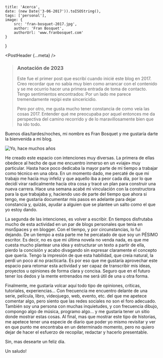 
	title: 'Acerca',
	date: (new Date('3-06-2017')).toISOString(),
	tags: ['personal'],
	image: {
		src: 'fran-bosquet-2017.jpg',
		author: 'Fran Bosquet',
		authorUrl: 'www.franbosquet.com'
	}
}

<PostHeader {...meta} />

> ### Anotación de 2023
> 
> Este fue el primer post que escribí cuando inicié este blog en 2017. Creo recordar que no sabía muy bien como arrancar con el contenido y se me ocurrio hacer una primera entrada de toma de contacto. Tengo sentimientos encontrados: Por un lado me parece tremendamente repipi este sincericidio.
> 
> Pero por otro, me gusta mucho tener constancia de como veía las cosas 2017. Entender qué me preocupaba por aquel entonces me da perspectiva del camino recorrido y de lo maravillosamente bien que ha ido todo.

Buenos días/tardes/noches, mi nombre es Fran Bosquet y me gustaría darte la bienvenida a mi blog.

![Yo, hace muchos años](/images/fran-bosquet-2017.jpg)

He creado este espacio con intenciones muy diversas. La primera de ellas obedece al hecho de que me encuentro inmerso en un «viaje» muy particular. Hasta hace poco dedicaba la mayor parte de mi tiempo a trabajar como técnico en una obra. En un momento dado, me percaté de que mi trabajo me hacía muy infeliz y que aquello iba a peor cada día, por lo que decidí virar radicalmente hacía otra cosa y tracé un plan para construir una nueva carrera. Hace una semana acabé mi vinculación con la constructora para la que trabajaba y, haciendo uso de parte del tiempo que ahora si tengo, me gustaría documentar mis pasos en adelante para dejar constancia y, quizás, ayudar a alguien que se plantee un salto como el que yo estoy dando.

La segunda de las intenciones, es volver a escribir. En tiempos disfrutaba mucho de esta actividad en un par de blogs personales que tenía en msnSpaces y en blogger. Con el tiempo, y por circunstancias, lo fui dejando. De un tiempo a esta parte me he percatado de que soy un PÉSIMO escritor. Es decir, no es que mi última novela no venda nada, es que me cuesta mucho plantear una idea y estructurar un texto a partir de ella, pierdo la concisión y acabo divagando sin expresar claramente el concepto que quería. Tengo la impresión de que esta habilidad, que creía natural, la perdí un poco al no practicarla. Es por eso que me gustaría aprovechar este espacio para retomar esta actividad y ser capaz de transcribir mis ideas, proyectos u opiniones de forma clara y concisa. Seguro que en el futuro tener los dedos y la mente entrenados me será útil de una u otra forma.

Finalmente, me gustaría volcar aquí todo tipo de opiniones, críticas, tutoriales, experiencias… Con frecuencia me encuentro delante de una serie, película, libro, videojuego, web, evento, etc. del que me apetece comentar algo, pero siento que las redes sociales no son el foro adecuado. También soy una persona con muchas inquietudes, y con frecuencia dibujo, compongo algo de música, programo algo… y me gustaría tener un sitio donde mostrar estas cosas. Al final, mas que mostrar este tipo de historias, me apetece tener una especie de diario que poder yo mismo revisitar y ver en que punto me encontraba en un determinado momento, pero no quiero dejar de hacer el esfuerzo de recopilar, redactar y hacerlo presentable.

Sin, mas desearte un feliz día.

Un saludo!